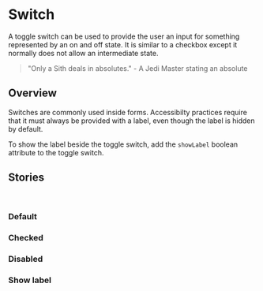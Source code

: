 

<Meta title="Components/Switch" component={Switch}></Meta>

# Switch

A toggle switch can be used to provide the user an input for something represented by an on and off
state. It is similar to a checkbox except it normally does not allow an intermediate state.

> "Only a Sith deals in absolutes." - A Jedi Master stating an absolute

## Overview

Switches are commonly used inside forms. Accessibilty practices require that it must always be
provided with a label, even though the label is hidden by default.

<Story name="Basic">
  <Switch label="My label" />
</Story>

<Props of={Switch} />

To show the label beside the toggle switch, add the `showLabel` boolean attribute to the toggle
switch.

<Story name="ShowLabel">
  <Switch showLabel label="Toggle Switch" />
</Story>

## Stories

<br />

### Default

<Preview>
  <Story name='Default'>
    <Switch label="Toggle Switch" />
  </Story>
</Preview>

### Checked

<Preview>
  <Story name='Checked'>
    <Switch checked label="Toggle Switch" />
  </Story>
</Preview>

### Disabled

<Preview>
  <Story name='Disabled'>
    <Switch disabled label="Toggle Switch" />
  </Story>
</Preview>

### Show label

<Preview>
  <Story name='DefaultWithShowLabel'>
    <Switch showLabel label="Toggle Switch" />
  </Story>
</Preview>
